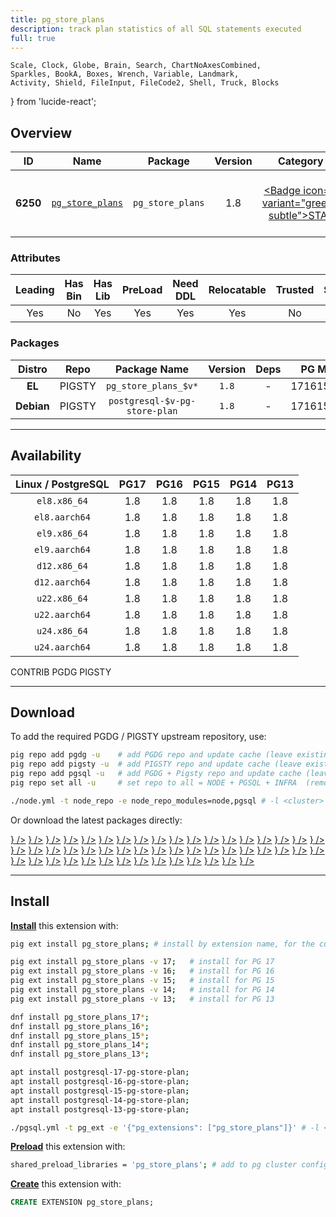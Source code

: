 ```yaml
---
title: pg_store_plans
description: track plan statistics of all SQL statements executed
full: true
---
```


    Scale, Clock, Globe, Brain, Search, ChartNoAxesCombined,
    Sparkles, BookA, Boxes, Wrench, Variable, Landmark,
    Activity, Shield, FileInput, FileCode2, Shell, Truck, Blocks
} from 'lucide-react';

## Overview

| <TooltipIconButton tooltip="Extension unique identifier" side="top">ID</TooltipIconButton> | <TooltipIconButton tooltip="Extension name" side="top">Name</TooltipIconButton> | <TooltipIconButton tooltip="Package name for installation" side="top">Package</TooltipIconButton> | <TooltipIconButton tooltip="Latest available extension version" side="top">Version</TooltipIconButton> | <TooltipIconButton tooltip="Extension category" side="top">Category</TooltipIconButton> | <TooltipIconButton tooltip="Open source license" side="top">License</TooltipIconButton> | <TooltipIconButton tooltip="Programming language" side="top">Lang</TooltipIconButton> |
|:--------:|:--------:|:----------:|:--------------:|:---------------------------------------:|:------------------------------------------------------:|:----:|
| **6250** | [`pg_store_plans`](https://github.com/ossc-db/pg_store_plans) | `pg_store_plans` | 1.8 | <a href="/ext/stat" className="no-underline"><Badge icon={<Activity />} variant="green-subtle">STAT</Badge></a> | <a href="/ext/list/license#bsd-3-clause" className="no-underline"><Badge icon={<Scale />} variant="blue-subtle">BSD 3-Clause</Badge></a> | <a href="/ext/list/lang#c"><Badge icon={<FileCode2 />} variant="blue-subtle">C</Badge></a> |

### Attributes

| <TooltipIconButton tooltip="The Primary Leading extension in the Package" side="top">Leading</TooltipIconButton> | <TooltipIconButton tooltip="Contains binary utils" side="top">Has Bin</TooltipIconButton> | <TooltipIconButton tooltip="Contains .so shared library files" side="top">Has Lib</TooltipIconButton> | <TooltipIconButton tooltip="Requires preloading via shared_preload_libraries" side="top">PreLoad</TooltipIconButton> | <TooltipIconButton tooltip="Requires CREATE EXTENSION DDL command" side="top">Need DDL</TooltipIconButton> | <TooltipIconButton tooltip="Can be installed in any schema" side="top">Relocatable</TooltipIconButton> | <TooltipIconButton tooltip="Can be created by non-superuser" side="top">Trusted</TooltipIconButton> | <TooltipIconButton tooltip="Schemas used by this extension" side="top">Schemas</TooltipIconButton> |
|:-------:|:-------:|:-------:|:-------:|:--------:|:-----------:|:-------:|:-------:|
| Yes | No | Yes | Yes | Yes | Yes | No | - |

### Packages

| <TooltipIconButton tooltip="Linux distribution family, EL or Debian" side="top">Distro</TooltipIconButton> | <TooltipIconButton tooltip="Package repository" side="top">Repo</TooltipIconButton> | <TooltipIconButton tooltip="The RPM/DEB Package Name Pattern (replace $v with real pg major)" side="top">Package Name</TooltipIconButton> | <TooltipIconButton tooltip="Latest package version" side="top">Version</TooltipIconButton> | <TooltipIconButton tooltip="RPM/DEB Package dependencies" side="top">Deps</TooltipIconButton> | <TooltipIconButton tooltip="Available in these PostgreSQL Major Versions" side="top">PG Major</TooltipIconButton> |
|:----------:|:--------:|:------------------------:|:-----------:|:------------:|:------------------:|
|   **EL**   | <Badge variant="amber-subtle"><span className="font-bold">PIGSTY</span></Badge> | `pg_store_plans_$v*` | `1.8` | - | <Badge variant="green-subtle">17</Badge><Badge variant="green-subtle">16</Badge><Badge variant="green-subtle">15</Badge><Badge variant="green-subtle">14</Badge><Badge variant="green-subtle">13</Badge> |
| **Debian** | <Badge variant="amber-subtle"><span className="font-bold">PIGSTY</span></Badge> | `postgresql-$v-pg-store-plan` | `1.8` | - | <Badge variant="green-subtle">17</Badge><Badge variant="green-subtle">16</Badge><Badge variant="green-subtle">15</Badge><Badge variant="green-subtle">14</Badge><Badge variant="green-subtle">13</Badge> |



------

## Availability

| <TooltipIconButton tooltip="Linux Distro Arch / PostgreSQL Major Version" side="top">Linux / PostgreSQL </TooltipIconButton> | **PG17** | **PG16** | **PG15** | **PG14** | **PG13** |
|:-----:|:-----:|:-----:|:-----:|:-----:|:-----:|
| `el8.x86_64` | <Badge variant="amber-subtle">1.8</Badge> | <Badge variant="amber-subtle">1.8</Badge> | <Badge variant="amber-subtle">1.8</Badge> | <Badge variant="amber-subtle">1.8</Badge> | <Badge variant="amber-subtle">1.8</Badge> |
| `el8.aarch64` | <Badge variant="amber-subtle">1.8</Badge> | <Badge variant="amber-subtle">1.8</Badge> | <Badge variant="amber-subtle">1.8</Badge> | <Badge variant="amber-subtle">1.8</Badge> | <Badge variant="amber-subtle">1.8</Badge> |
| `el9.x86_64` | <Badge variant="amber-subtle">1.8</Badge> | <Badge variant="amber-subtle">1.8</Badge> | <Badge variant="amber-subtle">1.8</Badge> | <Badge variant="amber-subtle">1.8</Badge> | <Badge variant="amber-subtle">1.8</Badge> |
| `el9.aarch64` | <Badge variant="amber-subtle">1.8</Badge> | <Badge variant="amber-subtle">1.8</Badge> | <Badge variant="amber-subtle">1.8</Badge> | <Badge variant="amber-subtle">1.8</Badge> | <Badge variant="amber-subtle">1.8</Badge> |
| `d12.x86_64` | <Badge variant="amber-subtle">1.8</Badge> | <Badge variant="amber-subtle">1.8</Badge> | <Badge variant="amber-subtle">1.8</Badge> | <Badge variant="amber-subtle">1.8</Badge> | <Badge variant="amber-subtle">1.8</Badge> |
| `d12.aarch64` | <Badge variant="amber-subtle">1.8</Badge> | <Badge variant="amber-subtle">1.8</Badge> | <Badge variant="amber-subtle">1.8</Badge> | <Badge variant="amber-subtle">1.8</Badge> | <Badge variant="amber-subtle">1.8</Badge> |
| `u22.x86_64` | <Badge variant="amber-subtle">1.8</Badge> | <Badge variant="amber-subtle">1.8</Badge> | <Badge variant="amber-subtle">1.8</Badge> | <Badge variant="amber-subtle">1.8</Badge> | <Badge variant="amber-subtle">1.8</Badge> |
| `u22.aarch64` | <Badge variant="amber-subtle">1.8</Badge> | <Badge variant="amber-subtle">1.8</Badge> | <Badge variant="amber-subtle">1.8</Badge> | <Badge variant="amber-subtle">1.8</Badge> | <Badge variant="amber-subtle">1.8</Badge> |
| `u24.x86_64` | <Badge variant="amber-subtle">1.8</Badge> | <Badge variant="amber-subtle">1.8</Badge> | <Badge variant="amber-subtle">1.8</Badge> | <Badge variant="amber-subtle">1.8</Badge> | <Badge variant="amber-subtle">1.8</Badge> |
| `u24.aarch64` | <Badge variant="amber-subtle">1.8</Badge> | <Badge variant="amber-subtle">1.8</Badge> | <Badge variant="amber-subtle">1.8</Badge> | <Badge variant="amber-subtle">1.8</Badge> | <Badge variant="amber-subtle">1.8</Badge> |

<Badge variant="green-subtle"><span className="font-black">CONTRIB</span></Badge> <Badge variant="blue-subtle"><span className="font-black">PGDG</span></Badge> <Badge variant="amber-subtle"><span className="font-black">PIGSTY</span></Badge>

------

## Download

To add the required PGDG / PIGSTY upstream repository, use:

```bash tab="pig"
pig repo add pgdg -u    # add PGDG repo and update cache (leave existing repos)
pig repo add pigsty -u  # add PIGSTY repo and update cache (leave existing repos)
pig repo add pgsql -u   # add PGDG + Pigsty repo and update cache (leave existing repos)
pig repo set all -u     # set repo to all = NODE + PGSQL + INFRA  (remove existing repos)
```
```bash tab="pigsty"
./node.yml -t node_repo -e node_repo_modules=node,pgsql # -l <cluster>
```

Or download the latest packages directly:

<Files>
    <Folder name="el8.x86_64">
        <a href="https://repo.pigsty.io/yum/pgsql/el8.x86_64/pg_store_plans_17-1.8-2PIGSTY.el8.x86_64.rpm"><File name="pg_store_plans_17-1.8-2PIGSTY.el8.x86_64.rpm" icon={<Package className="text-emerald-500" />} /></a>
        <a href="https://repo.pigsty.io/yum/pgsql/el8.x86_64/pg_store_plans_16-1.8-2PIGSTY.el8.x86_64.rpm"><File name="pg_store_plans_16-1.8-2PIGSTY.el8.x86_64.rpm" icon={<Package className="text-emerald-500" />} /></a>
        <a href="https://repo.pigsty.io/yum/pgsql/el8.x86_64/pg_store_plans_15-1.8-2PIGSTY.el8.x86_64.rpm"><File name="pg_store_plans_15-1.8-2PIGSTY.el8.x86_64.rpm" icon={<Package className="text-emerald-500" />} /></a>
        <a href="https://repo.pigsty.io/yum/pgsql/el8.x86_64/pg_store_plans_14-1.8-2PIGSTY.el8.x86_64.rpm"><File name="pg_store_plans_14-1.8-2PIGSTY.el8.x86_64.rpm" icon={<Package className="text-emerald-500" />} /></a>
        <a href="https://repo.pigsty.io/yum/pgsql/el8.x86_64/pg_store_plans_13-1.8-2PIGSTY.el8.x86_64.rpm"><File name="pg_store_plans_13-1.8-2PIGSTY.el8.x86_64.rpm" icon={<Package className="text-emerald-500" />} /></a>
    </Folder>
    <Folder name="el8.aarch64">
        <a href="https://repo.pigsty.io/yum/pgsql/el8.aarch64/pg_store_plans_17-1.8-2PIGSTY.el8.aarch64.rpm"><File name="pg_store_plans_17-1.8-2PIGSTY.el8.aarch64.rpm" icon={<Package className="text-orange-500" />} /></a>
        <a href="https://repo.pigsty.io/yum/pgsql/el8.aarch64/pg_store_plans_16-1.8-2PIGSTY.el8.aarch64.rpm"><File name="pg_store_plans_16-1.8-2PIGSTY.el8.aarch64.rpm" icon={<Package className="text-orange-500" />} /></a>
        <a href="https://repo.pigsty.io/yum/pgsql/el8.aarch64/pg_store_plans_15-1.8-2PIGSTY.el8.aarch64.rpm"><File name="pg_store_plans_15-1.8-2PIGSTY.el8.aarch64.rpm" icon={<Package className="text-orange-500" />} /></a>
        <a href="https://repo.pigsty.io/yum/pgsql/el8.aarch64/pg_store_plans_14-1.8-2PIGSTY.el8.aarch64.rpm"><File name="pg_store_plans_14-1.8-2PIGSTY.el8.aarch64.rpm" icon={<Package className="text-orange-500" />} /></a>
        <a href="https://repo.pigsty.io/yum/pgsql/el8.aarch64/pg_store_plans_13-1.8-2PIGSTY.el8.aarch64.rpm"><File name="pg_store_plans_13-1.8-2PIGSTY.el8.aarch64.rpm" icon={<Package className="text-orange-500" />} /></a>
    </Folder>
    <Folder name="el9.x86_64">
        <a href="https://repo.pigsty.io/yum/pgsql/el9.x86_64/pg_store_plans_17-1.8-2PIGSTY.el9.x86_64.rpm"><File name="pg_store_plans_17-1.8-2PIGSTY.el9.x86_64.rpm" icon={<Package className="text-emerald-500" />} /></a>
        <a href="https://repo.pigsty.io/yum/pgsql/el9.x86_64/pg_store_plans_16-1.8-2PIGSTY.el9.x86_64.rpm"><File name="pg_store_plans_16-1.8-2PIGSTY.el9.x86_64.rpm" icon={<Package className="text-emerald-500" />} /></a>
        <a href="https://repo.pigsty.io/yum/pgsql/el9.x86_64/pg_store_plans_15-1.8-2PIGSTY.el9.x86_64.rpm"><File name="pg_store_plans_15-1.8-2PIGSTY.el9.x86_64.rpm" icon={<Package className="text-emerald-500" />} /></a>
        <a href="https://repo.pigsty.io/yum/pgsql/el9.x86_64/pg_store_plans_14-1.8-2PIGSTY.el9.x86_64.rpm"><File name="pg_store_plans_14-1.8-2PIGSTY.el9.x86_64.rpm" icon={<Package className="text-emerald-500" />} /></a>
        <a href="https://repo.pigsty.io/yum/pgsql/el9.x86_64/pg_store_plans_13-1.8-2PIGSTY.el9.x86_64.rpm"><File name="pg_store_plans_13-1.8-2PIGSTY.el9.x86_64.rpm" icon={<Package className="text-emerald-500" />} /></a>
    </Folder>
    <Folder name="el9.aarch64">
        <a href="https://repo.pigsty.io/yum/pgsql/el9.aarch64/pg_store_plans_17-1.8-2PIGSTY.el9.aarch64.rpm"><File name="pg_store_plans_17-1.8-2PIGSTY.el9.aarch64.rpm" icon={<Package className="text-orange-500" />} /></a>
        <a href="https://repo.pigsty.io/yum/pgsql/el9.aarch64/pg_store_plans_16-1.8-2PIGSTY.el9.aarch64.rpm"><File name="pg_store_plans_16-1.8-2PIGSTY.el9.aarch64.rpm" icon={<Package className="text-orange-500" />} /></a>
        <a href="https://repo.pigsty.io/yum/pgsql/el9.aarch64/pg_store_plans_15-1.8-2PIGSTY.el9.aarch64.rpm"><File name="pg_store_plans_15-1.8-2PIGSTY.el9.aarch64.rpm" icon={<Package className="text-orange-500" />} /></a>
        <a href="https://repo.pigsty.io/yum/pgsql/el9.aarch64/pg_store_plans_14-1.8-2PIGSTY.el9.aarch64.rpm"><File name="pg_store_plans_14-1.8-2PIGSTY.el9.aarch64.rpm" icon={<Package className="text-orange-500" />} /></a>
        <a href="https://repo.pigsty.io/yum/pgsql/el9.aarch64/pg_store_plans_13-1.8-2PIGSTY.el9.aarch64.rpm"><File name="pg_store_plans_13-1.8-2PIGSTY.el9.aarch64.rpm" icon={<Package className="text-orange-500" />} /></a>
    </Folder>
    <Folder name="d12.x86_64">
        <a href="https://repo.pigsty.io/apt/pgsql/bookworm/pool/main/p/pg-store-plan/postgresql-17-pg-store-plan_1.8-2PIGSTY~bookworm_amd64.deb"><File name="postgresql-17-pg-store-plan_1.8-2PIGSTY~bookworm_amd64.deb" icon={<Box className="text-emerald-500" />} /></a>
        <a href="https://repo.pigsty.io/apt/pgsql/bookworm/pool/main/p/pg-store-plan/postgresql-16-pg-store-plan_1.8-2PIGSTY~bookworm_amd64.deb"><File name="postgresql-16-pg-store-plan_1.8-2PIGSTY~bookworm_amd64.deb" icon={<Box className="text-emerald-500" />} /></a>
        <a href="https://repo.pigsty.io/apt/pgsql/bookworm/pool/main/p/pg-store-plan/postgresql-15-pg-store-plan_1.8-2PIGSTY~bookworm_amd64.deb"><File name="postgresql-15-pg-store-plan_1.8-2PIGSTY~bookworm_amd64.deb" icon={<Box className="text-emerald-500" />} /></a>
        <a href="https://repo.pigsty.io/apt/pgsql/bookworm/pool/main/p/pg-store-plan/postgresql-14-pg-store-plan_1.8-2PIGSTY~bookworm_amd64.deb"><File name="postgresql-14-pg-store-plan_1.8-2PIGSTY~bookworm_amd64.deb" icon={<Box className="text-emerald-500" />} /></a>
        <a href="https://repo.pigsty.io/apt/pgsql/bookworm/pool/main/p/pg-store-plan/postgresql-13-pg-store-plan_1.8-2PIGSTY~bookworm_amd64.deb"><File name="postgresql-13-pg-store-plan_1.8-2PIGSTY~bookworm_amd64.deb" icon={<Box className="text-emerald-500" />} /></a>
    </Folder>
    <Folder name="d12.aarch64">
        <a href="https://repo.pigsty.io/apt/pgsql/bookworm/pool/main/p/pg-store-plan/postgresql-17-pg-store-plan_1.8-2PIGSTY~bookworm_arm64.deb"><File name="postgresql-17-pg-store-plan_1.8-2PIGSTY~bookworm_arm64.deb" icon={<Box className="text-orange-500" />} /></a>
        <a href="https://repo.pigsty.io/apt/pgsql/bookworm/pool/main/p/pg-store-plan/postgresql-16-pg-store-plan_1.8-2PIGSTY~bookworm_arm64.deb"><File name="postgresql-16-pg-store-plan_1.8-2PIGSTY~bookworm_arm64.deb" icon={<Box className="text-orange-500" />} /></a>
        <a href="https://repo.pigsty.io/apt/pgsql/bookworm/pool/main/p/pg-store-plan/postgresql-15-pg-store-plan_1.8-2PIGSTY~bookworm_arm64.deb"><File name="postgresql-15-pg-store-plan_1.8-2PIGSTY~bookworm_arm64.deb" icon={<Box className="text-orange-500" />} /></a>
        <a href="https://repo.pigsty.io/apt/pgsql/bookworm/pool/main/p/pg-store-plan/postgresql-14-pg-store-plan_1.8-2PIGSTY~bookworm_arm64.deb"><File name="postgresql-14-pg-store-plan_1.8-2PIGSTY~bookworm_arm64.deb" icon={<Box className="text-orange-500" />} /></a>
        <a href="https://repo.pigsty.io/apt/pgsql/bookworm/pool/main/p/pg-store-plan/postgresql-13-pg-store-plan_1.8-2PIGSTY~bookworm_arm64.deb"><File name="postgresql-13-pg-store-plan_1.8-2PIGSTY~bookworm_arm64.deb" icon={<Box className="text-orange-500" />} /></a>
    </Folder>
    <Folder name="u22.x86_64">
        <a href="https://repo.pigsty.io/apt/pgsql/jammy/pool/main/p/pg-store-plan/postgresql-17-pg-store-plan_1.8-2PIGSTY~jammy_amd64.deb"><File name="postgresql-17-pg-store-plan_1.8-2PIGSTY~jammy_amd64.deb" icon={<Box className="text-emerald-500" />} /></a>
        <a href="https://repo.pigsty.io/apt/pgsql/jammy/pool/main/p/pg-store-plan/postgresql-16-pg-store-plan_1.8-2PIGSTY~jammy_amd64.deb"><File name="postgresql-16-pg-store-plan_1.8-2PIGSTY~jammy_amd64.deb" icon={<Box className="text-emerald-500" />} /></a>
        <a href="https://repo.pigsty.io/apt/pgsql/jammy/pool/main/p/pg-store-plan/postgresql-15-pg-store-plan_1.8-2PIGSTY~jammy_amd64.deb"><File name="postgresql-15-pg-store-plan_1.8-2PIGSTY~jammy_amd64.deb" icon={<Box className="text-emerald-500" />} /></a>
        <a href="https://repo.pigsty.io/apt/pgsql/jammy/pool/main/p/pg-store-plan/postgresql-14-pg-store-plan_1.8-2PIGSTY~jammy_amd64.deb"><File name="postgresql-14-pg-store-plan_1.8-2PIGSTY~jammy_amd64.deb" icon={<Box className="text-emerald-500" />} /></a>
        <a href="https://repo.pigsty.io/apt/pgsql/jammy/pool/main/p/pg-store-plan/postgresql-13-pg-store-plan_1.8-2PIGSTY~jammy_amd64.deb"><File name="postgresql-13-pg-store-plan_1.8-2PIGSTY~jammy_amd64.deb" icon={<Box className="text-emerald-500" />} /></a>
    </Folder>
    <Folder name="u22.aarch64">
        <a href="https://repo.pigsty.io/apt/pgsql/jammy/pool/main/p/pg-store-plan/postgresql-17-pg-store-plan_1.8-2PIGSTY~jammy_arm64.deb"><File name="postgresql-17-pg-store-plan_1.8-2PIGSTY~jammy_arm64.deb" icon={<Box className="text-orange-500" />} /></a>
        <a href="https://repo.pigsty.io/apt/pgsql/jammy/pool/main/p/pg-store-plan/postgresql-16-pg-store-plan_1.8-2PIGSTY~jammy_arm64.deb"><File name="postgresql-16-pg-store-plan_1.8-2PIGSTY~jammy_arm64.deb" icon={<Box className="text-orange-500" />} /></a>
        <a href="https://repo.pigsty.io/apt/pgsql/jammy/pool/main/p/pg-store-plan/postgresql-15-pg-store-plan_1.8-2PIGSTY~jammy_arm64.deb"><File name="postgresql-15-pg-store-plan_1.8-2PIGSTY~jammy_arm64.deb" icon={<Box className="text-orange-500" />} /></a>
        <a href="https://repo.pigsty.io/apt/pgsql/jammy/pool/main/p/pg-store-plan/postgresql-14-pg-store-plan_1.8-2PIGSTY~jammy_arm64.deb"><File name="postgresql-14-pg-store-plan_1.8-2PIGSTY~jammy_arm64.deb" icon={<Box className="text-orange-500" />} /></a>
        <a href="https://repo.pigsty.io/apt/pgsql/jammy/pool/main/p/pg-store-plan/postgresql-13-pg-store-plan_1.8-2PIGSTY~jammy_arm64.deb"><File name="postgresql-13-pg-store-plan_1.8-2PIGSTY~jammy_arm64.deb" icon={<Box className="text-orange-500" />} /></a>
    </Folder>
    <Folder name="u24.x86_64">
        <a href="https://repo.pigsty.io/apt/pgsql/noble/pool/main/p/pg-store-plan/postgresql-17-pg-store-plan_1.8-2PIGSTY~noble_amd64.deb"><File name="postgresql-17-pg-store-plan_1.8-2PIGSTY~noble_amd64.deb" icon={<Box className="text-emerald-500" />} /></a>
        <a href="https://repo.pigsty.io/apt/pgsql/noble/pool/main/p/pg-store-plan/postgresql-16-pg-store-plan_1.8-2PIGSTY~noble_amd64.deb"><File name="postgresql-16-pg-store-plan_1.8-2PIGSTY~noble_amd64.deb" icon={<Box className="text-emerald-500" />} /></a>
        <a href="https://repo.pigsty.io/apt/pgsql/noble/pool/main/p/pg-store-plan/postgresql-15-pg-store-plan_1.8-2PIGSTY~noble_amd64.deb"><File name="postgresql-15-pg-store-plan_1.8-2PIGSTY~noble_amd64.deb" icon={<Box className="text-emerald-500" />} /></a>
        <a href="https://repo.pigsty.io/apt/pgsql/noble/pool/main/p/pg-store-plan/postgresql-14-pg-store-plan_1.8-2PIGSTY~noble_amd64.deb"><File name="postgresql-14-pg-store-plan_1.8-2PIGSTY~noble_amd64.deb" icon={<Box className="text-emerald-500" />} /></a>
        <a href="https://repo.pigsty.io/apt/pgsql/noble/pool/main/p/pg-store-plan/postgresql-13-pg-store-plan_1.8-2PIGSTY~noble_amd64.deb"><File name="postgresql-13-pg-store-plan_1.8-2PIGSTY~noble_amd64.deb" icon={<Box className="text-emerald-500" />} /></a>
    </Folder>
    <Folder name="u24.aarch64">
        <a href="https://repo.pigsty.io/apt/pgsql/noble/pool/main/p/pg-store-plan/postgresql-17-pg-store-plan_1.8-2PIGSTY~noble_arm64.deb"><File name="postgresql-17-pg-store-plan_1.8-2PIGSTY~noble_arm64.deb" icon={<Box className="text-orange-500" />} /></a>
        <a href="https://repo.pigsty.io/apt/pgsql/noble/pool/main/p/pg-store-plan/postgresql-16-pg-store-plan_1.8-2PIGSTY~noble_arm64.deb"><File name="postgresql-16-pg-store-plan_1.8-2PIGSTY~noble_arm64.deb" icon={<Box className="text-orange-500" />} /></a>
        <a href="https://repo.pigsty.io/apt/pgsql/noble/pool/main/p/pg-store-plan/postgresql-15-pg-store-plan_1.8-2PIGSTY~noble_arm64.deb"><File name="postgresql-15-pg-store-plan_1.8-2PIGSTY~noble_arm64.deb" icon={<Box className="text-orange-500" />} /></a>
        <a href="https://repo.pigsty.io/apt/pgsql/noble/pool/main/p/pg-store-plan/postgresql-14-pg-store-plan_1.8-2PIGSTY~noble_arm64.deb"><File name="postgresql-14-pg-store-plan_1.8-2PIGSTY~noble_arm64.deb" icon={<Box className="text-orange-500" />} /></a>
        <a href="https://repo.pigsty.io/apt/pgsql/noble/pool/main/p/pg-store-plan/postgresql-13-pg-store-plan_1.8-2PIGSTY~noble_arm64.deb"><File name="postgresql-13-pg-store-plan_1.8-2PIGSTY~noble_arm64.deb" icon={<Box className="text-orange-500" />} /></a>
    </Folder>
</Files>

------

## Install

[**Install**](/docs/pgsql/extension/install) this extension with:

```bash tab="pig"
pig ext install pg_store_plans; # install by extension name, for the current active PG version

pig ext install pg_store_plans -v 17;   # install for PG 17
pig ext install pg_store_plans -v 16;   # install for PG 16
pig ext install pg_store_plans -v 15;   # install for PG 15
pig ext install pg_store_plans -v 14;   # install for PG 14
pig ext install pg_store_plans -v 13;   # install for PG 13
```
```bash tab="yum" 
dnf install pg_store_plans_17*;
dnf install pg_store_plans_16*;
dnf install pg_store_plans_15*;
dnf install pg_store_plans_14*;
dnf install pg_store_plans_13*;
```
```bash tab="apt" 
apt install postgresql-17-pg-store-plan;
apt install postgresql-16-pg-store-plan;
apt install postgresql-15-pg-store-plan;
apt install postgresql-14-pg-store-plan;
apt install postgresql-13-pg-store-plan;
```
```bash tab="ansible"
./pgsql.yml -t pg_ext -e '{"pg_extensions": ["pg_store_plans"]}' # -l <cls>
```

[**Preload**](/docs/pgsql/extension/load) this extension with:

```bash
shared_preload_libraries = 'pg_store_plans'; # add to pg cluster config
```

[**Create**](/docs/pgsql/extension/create) this extension with:

```sql
CREATE EXTENSION pg_store_plans;
```


